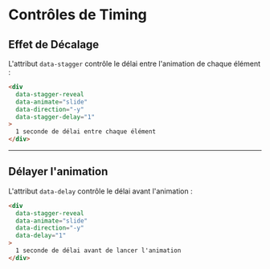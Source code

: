 # Contrôles de Timing


## Effet de Décalage

L'attribut `data-stagger` contrôle le délai entre l'animation de chaque élément :

```html
<div 
  data-stagger-reveal
  data-animate="slide"
  data-direction="-y"
  data-stagger-delay="1"
>
  1 seconde de délai entre chaque élément
</div>
```

<NxStaggerCardsAnimation 
  data-animate="slide"
  data-direction="-y"
  data-stagger-delay="1"
/>

--- 

## Délayer l'animation

L'attribut `data-delay` contrôle le délai avant l'animation :

```html
<div 
  data-stagger-reveal
  data-animate="slide"
  data-direction="-y"
  data-delay="1"
>
  1 seconde de délai avant de lancer l'animation
</div>
```

<NxStaggerCardsAnimation 
  data-animate="slide"
  data-direction="-y"
  data-delay="1"
/>

